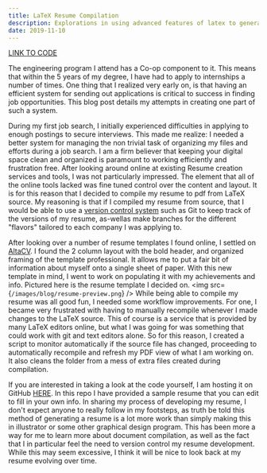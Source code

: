 ```yaml
---
title: LaTeX Resume Compilation
description: Explorations in using advanced features of latex to generate version controlled resume's
date: 2019-11-10
---
```

[LINK TO CODE](https://github.com/KonradStanski/latexResume)

The engineering program I attend has a Co-op component to it. This means that within the 5 years of my degree, I have had to apply to internships a number of times. One thing that I realized very early on, is that having an efficient system for sending out applications is critical to success in finding job opportunities. This blog post details my attempts in creating one part of such a system.

During my first job search, I initially experienced difficulties in applying to enough postings to secure interviews. This made me realize: I needed a better system for managing the non trivial task of organizing my files and efforts during a job search. I am a firm believer that keeping your digital space clean and organized is paramount to working efficiently and frustration free. After looking around online at existing Resume creation services and tools, I was not particularly impressed. The element that all of the online tools lacked was fine tuned control over the content and layout. It is for this reason that I decided to compile my resume to pdf from LaTeX source. My reasoning is that if I compiled my resume from source, that I would be able to use a [version control system](https://en.wikipedia.org/wiki/Version_control) such as Git to keep track of the versions of my resume, as-wellas make branches for the different "flavors" tailored to each company I was applying to.

After looking over a number of resume templates I found online, I settled on [AltaCV](https://github.com/liantze/AltaCV). I found the 2 column layout with the bold header, and organized framing of
the template professional. It allows me to put a fair bit of information about myself onto a single sheet of paper. With this new template in mind, I went to work on populating it with my achievements and info. Pictured here is the resume template I decided on.
<img src={`/images/blog/resume-preview.png`} />
While being able to compile my resume was all good fun, I needed some workflow improvements. For one, I became very frustrated with having to manually recompile whenever I made changes to the LaTeX source. This of course is a service that is provided by many LaTeX editors online, but what I was going for was something that could work with git and text editors alone. So for this reason, I created a script to monitor automatically if the source file has changed, proceeding to automatically recompile and refresh my PDF view of what I am working on. It also cleans the folder from a mess of extra files created during compilation.

If you are interested in taking a look at the code yourself, I am hosting it on GitHub [HERE](https://github.com/KonradStanski/latexResume). In this repo I have provided a sample resume that you can edit to fill in your own info. In sharing my process of developing my resume, I don't expect anyone to really follow in my footsteps, as truth be told this method of generating a resume is a lot more work than simply making this in illustrator or some other graphical design program. This has been more a way for me to learn more about document compilation, as well as the fact that I in particular feel the need to version control my resume development. While this may seem
excessive, I think it will be nice to look back at my resume evolving over time.

